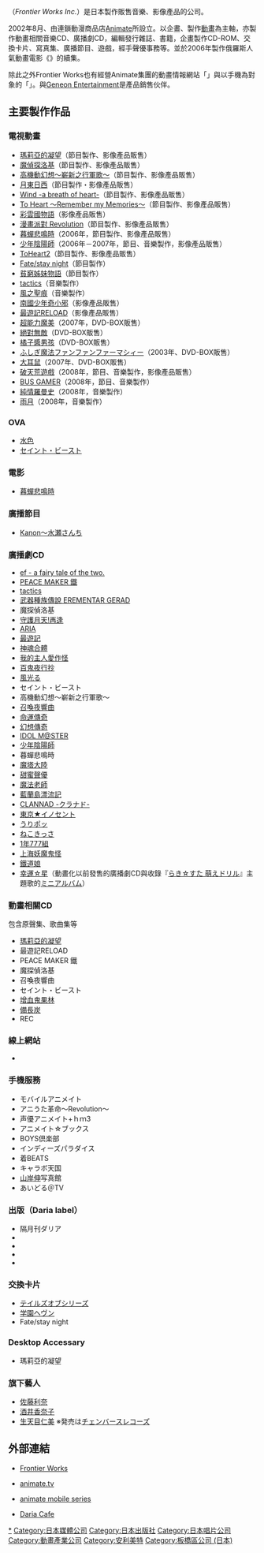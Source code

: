 {{NoteTA
|1=zh-hans:圣母在上;zh-tw:瑪莉亞的凝望;
}}
'''{{lang|ja|株式会社フロンティアワークス}}'''（''Frontier Works Inc.''）是日本製作販售音樂、影像產品的公司。

2002年8月、由連鎖動漫商品店[[Animate|Animate]]所設立。以企畫、製作[[動畫|動畫]]為主軸，亦製作動畫相關音樂CD、廣播劇CD，編輯發行雜誌、書籍，企畫製作CD-ROM、交換卡片、寫真集、廣播節目、遊戲，經手聲優事務等。並於2006年製作俄羅斯人氣動畫電影《{{nihongo|[[小小車布歷險記|小小車布歷險記]]|チェブラーシカ}}》的續集。

除此之外Frontier Works也有經營Animate集團的動畫情報網站「{{nihongo|[[animate.tv|animate.tv]]|アニメイトTV}}」與以手機為對象的「{{lang|ja|モバイルアニメイト}}」。與[[Geneon_Entertainment|Geneon Entertainment]]是產品銷售伙伴。

== 主要製作作品 ==
=== 電視動畫 ===
* [[瑪莉亞的凝望|瑪莉亞的凝望]]（節目製作、影像產品販售）
* [[魔偵探洛基|魔偵探洛基]]（節目製作、影像產品販售）
* [[高機動幻想～嶄新之行軍歌～|高機動幻想～嶄新之行軍歌～]]（節目製作、影像產品販售）
* [[月東日西|月東日西]]（節目製作・影像產品販售）
* [[Wind_-a_breath_of_heart-|Wind -a breath of heart-]]（節目製作、影像產品販售）
* [[To_Heart#To_Heart_～Remember_my_Memories～|To Heart 〜Remember my Memories〜]]（節目製作、影像產品販售）
* [[彩雲國物語|彩雲國物語]]（影像產品販售）
* [[漫畫派對_(遊戲)|漫畫派對 Revolution]]（節目製作、影像產品販售）
* [[暮蟬悲鳴時|暮蟬悲鳴時]]（2006年，節目製作、影像產品販售）
* [[少年陰陽師|少年陰陽師]]（2006年－2007年，節目、音樂製作，影像產品販售）
* [[ToHeart2|ToHeart2]]（節目製作、影像產品販售）
* [[Fate/stay_night|Fate/stay night]]（節目製作）
* [[貧窮姊妹物語|貧窮姊妹物語]]（節目製作）
* [[抓鬼天狗幫|tactics]]（音樂製作）
* [[風之聖痕|風之聖痕]]（音樂製作）
* [[南國少年奇小邪|南國少年奇小邪]]（影像產品販售）
* [[最遊記RELOAD|最遊記RELOAD]]（影像產品販售）
* [[超能力魔美|超能力魔美]]（2007年，DVD-BOX販售）
* [[絕對無敵|絕對無敵]]（DVD-BOX販售）
* [[橘子醬男孩|橘子醬男孩]]（DVD-BOX販售）
* [[ふしぎ魔法ファンファンファーマシィー|ふしぎ魔法ファンファンファーマシィー]]（2003年、DVD-BOX販售）
* [[大耳鼠|大耳鼠]]（2007年、DVD-BOX販售）
* [[破天荒遊戲|破天荒遊戲]]（2008年，節目、音樂製作，影像產品販售）
* [[BUS_GAMER|BUS GAMER]]（2008年，節目、音樂製作）
* [[純情羅曼史|純情羅曼史]]（2008年，音樂製作）
* [[雨月|雨月]]（2008年，音樂製作）

=== OVA ===
* [[水色_(遊戲)|水色]]
* [[セイント・ビースト|セイント・ビースト]]

=== 電影 ===
* [[暮蟬悲鳴時|暮蟬悲鳴時]]

=== 廣播節目 ===
* [[Kanon|Kanon〜水瀬さんち]]

=== 廣播劇CD ===
* [[ef_-_a_fairy_tale_of_the_two.|ef - a fairy tale of the two.]]
* [[PEACE_MAKER_鐵|PEACE MAKER 鐵]]
* [[抓鬼天狗幫|tactics]]
* [[武器種族傳說|武器種族傳說 EREMENTAR GERAD]]
* 魔探偵洛基
* [[守護月天|守護月天!再逢]]
* [[水星領航員|ARIA]]
* [[最遊記|最遊記]]
* [[神魂合體|神魂合體]]
* [[我的主人愛作怪|我的主人愛作怪]]
* [[百鬼夜行抄|百鬼夜行抄]]
* [[風光る|風光る]]
* セイント・ビースト
* 高機動幻想～嶄新之行軍歌～
* [[召喚夜響曲系列|召喚夜響曲]]
* [[命運傳奇|命運傳奇]]
* [[幻想傳奇|幻想傳奇]]
* [[偶像大師|IDOL M@STER]]
* [[少年陰陽師|少年陰陽師]]
* 暮蟬悲鳴時
* [[魔塔大陸|魔塔大陸]]
* [[REC|甜蜜聲優]]
* [[魔法老師_(電視)|魔法老師]]
* [[藍蘭島漂流記|藍蘭島漂流記]]
* [[CLANNAD|CLANNAD -クラナド-]]
* [[東京★イノセント|東京★イノセント]]
* [[うりポッ|うりポッ]]
* [[ねこきっさ|ねこきっさ]]
* [[1年777組|1年777組]]
* [[上海妖魔鬼怪|上海妖魔鬼怪]]
* [[鐵道娘|鐵道娘]]
* [[幸運☆星|幸運☆星]]（動畫化以前發售的廣播劇CD與收錄『[[らき☆すた_萌えドリル|らき☆すた 萌えドリル]]』主題歌的[[『らき☆すた』vocal_mini_album|ミニアルバム]]）

=== 動畫相關CD ===
包含原聲集、歌曲集等
* [[瑪莉亞的凝望|瑪莉亞的凝望]]
* 最遊記RELOAD
* PEACE MAKER 鐵
* 魔探偵洛基
* 召喚夜響曲
* セイント・ビースト
* [[增血鬼果林|增血鬼果林]]
* [[備長炭_(動畫)|備長炭]]
* REC

=== 線上網站 ===
* {{nihongo|[[animate.tv|animate.tv]]|アニメイトTV}}

=== 手機服務 ===
* モバイルアニメイト
* アニうた革命〜Revolution〜
* 声優アニメイト+ｈｍ3
* アニメイト☆ブックス
* BOYS倶楽部
* インディーズパラダイス
* 着BEATS
* キャラボ天国
* [[山岸伸|山岸伸]]写真館
* あいどる＠TV

=== 出版（Daria label） ===
* 隔月刊ダリア
* {{nihongo|Daria|ダリアノベルズ}}
* {{nihongo|Daria文庫|ダリア文庫}}
* {{nihongo|Daria Comics|ダリアコミックス}}
* {{nihongo|Daria DramaCD|ダリアドラマCD}}

=== 交換卡片 ===
* [[テイルズオブシリーズ|テイルズオブシリーズ]]
* [[学園ヘヴン|学園ヘヴン]]
* Fate/stay night

=== Desktop Accessary ===
* 瑪莉亞的凝望

=== 旗下藝人 ===
* [[佐藤利奈|佐藤利奈]]
* [[酒井香奈子|酒井香奈子]]
* [[生天目仁美|生天目仁美]] ※発売は[[チェンバースレコーズ|チェンバースレコーズ]]

== 外部連結 ==
* {{ja}} [http://www.fwinc.co.jp/ Frontier Works]{{Wayback|url=http://www.fwinc.co.jp/ |date=20081028012753 }}
* {{ja}} [https://web.archive.org/web/20091006231958/http://www.animate.tv/ animate.tv]
* {{ja}} [https://web.archive.org/web/20180419064342/http://www.animatemobile.net/ animate mobile series]
* {{ja}} [http://www.fwinc.jp/daria/ Daria Cafe]{{Wayback|url=http://www.fwinc.jp/daria/ |date=20081002225818 }}

{{DEFAULTSORT:Frontier Works}}

[[Category:Frontier_Works|*]]
[[Category:日本媒體公司|Category:日本媒體公司]]
[[Category:日本出版社|Category:日本出版社]]
[[Category:日本唱片公司|Category:日本唱片公司]]
[[Category:動畫產業公司|Category:動畫產業公司]]
[[Category:安利美特|Category:安利美特]]
[[Category:板橋區公司_(日本)|Category:板橋區公司 (日本)]]